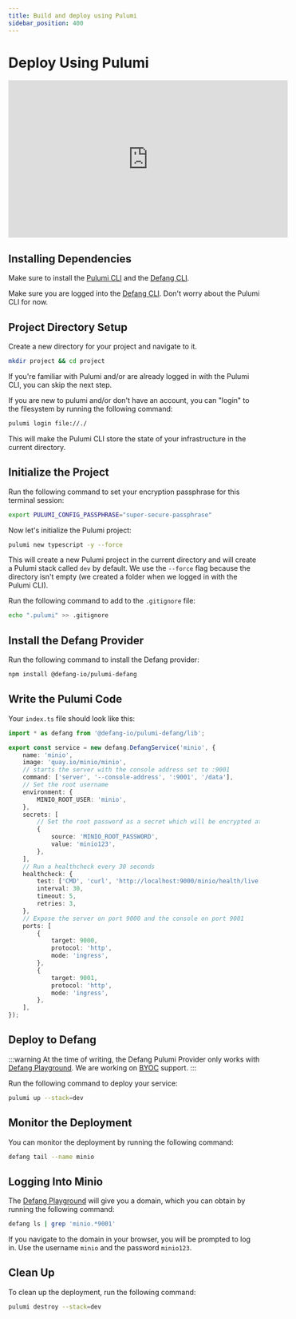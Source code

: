```yaml
---
title: Build and deploy using Pulumi
sidebar_position: 400
---
```


# Deploy Using Pulumi

<iframe width="560" height="315" src="https://www.youtube.com/embed/A4uiP5FIgg0?si=BHZLOxN4noJ56f7x" title="YouTube video player" frameborder="0" allow="accelerometer; autoplay; clipboard-write; encrypted-media; gyroscope; picture-in-picture; web-share" referrerpolicy="strict-origin-when-cross-origin" allowfullscreen></iframe>

## Installing Dependencies

Make sure to install the [Pulumi CLI](https://www.pulumi.com/docs/install/) and the [Defang CLI](../getting-started/installing.md).

Make sure you are logged into the [Defang CLI](../getting-started/authenticating.md). Don't worry about the Pulumi CLI for now.

## Project Directory Setup

Create a new directory for your project and navigate to it.

```bash
mkdir project && cd project
```

If you're familiar with Pulumi and/or are already logged in with the Pulumi CLI, you can skip the next step.

If you are new to pulumi and/or don't have an account, you can "login" to the filesystem by running the following command:

```bash
pulumi login file://./
```

This will make the Pulumi CLI store the state of your infrastructure in the current directory.

## Initialize the Project

Run the following command to set your encryption passphrase for this terminal session:

```bash
export PULUMI_CONFIG_PASSPHRASE="super-secure-passphrase"
```

Now let's initialize the Pulumi project:

```bash
pulumi new typescript -y --force
```

This will create a new Pulumi project in the current directory and will create a Pulumi stack called `dev` by default. We use the `--force` flag because the directory isn't empty (we created a folder when we logged in with the Pulumi CLI).

Run the following command to add to the `.gitignore` file:

```bash
echo ".pulumi" >> .gitignore
```

## Install the Defang Provider

Run the following command to install the Defang provider:

```bash
npm install @defang-io/pulumi-defang
```

## Write the Pulumi Code

Your `index.ts` file should look like this:

```typescript
import * as defang from '@defang-io/pulumi-defang/lib';

export const service = new defang.DefangService('minio', {
    name: 'minio',
    image: 'quay.io/minio/minio',
    // starts the server with the console address set to :9001
    command: ['server', '--console-address', ':9001', '/data'],
    // Set the root username
    environment: {
        MINIO_ROOT_USER: 'minio',
    },
    secrets: [
        // Set the root password as a secret which will be encrypted at rest
        {
            source: 'MINIO_ROOT_PASSWORD',
            value: 'minio123',
        },
    ],
    // Run a healthcheck every 30 seconds
    healthcheck: {
        test: ['CMD', 'curl', 'http://localhost:9000/minio/health/live'],
        interval: 30,
        timeout: 5,
        retries: 3,
    },
    // Expose the server on port 9000 and the console on port 9001
    ports: [
        {
            target: 9000,
            protocol: 'http',
            mode: 'ingress',
        },
        {
            target: 9001,
            protocol: 'http',
            mode: 'ingress',
        },
    ],
});
```

## Deploy to Defang

:::warning
At the time of writing, the Defang Pulumi Provider only works with [Defang Playground](../concepts/defang-playground.md). We are working on [BYOC](../concepts/defang-byoc.md) support.
:::

Run the following command to deploy your service:

```bash
pulumi up --stack=dev
```

## Monitor the Deployment

You can monitor the deployment by running the following command:

```bash
defang tail --name minio
```

## Logging Into Minio

The [Defang Playground](../concepts/defang-playground.md) will give you a domain, which you can obtain by running the following command:

```bash
defang ls | grep 'minio.*9001'
```

If you navigate to the domain in your browser, you will be prompted to log in. Use the username `minio` and the password `minio123`.

## Clean Up

To clean up the deployment, run the following command:

```bash
pulumi destroy --stack=dev
```

